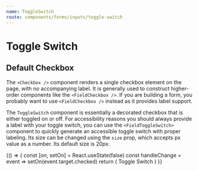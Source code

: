 ```yaml
---
name: ToggleSwitch
route: components/forms/inputs/toggle-switch
---
```



# Toggle Switch

<ComponentDetail
  status="experimental"
  of="ToggleSwitch"
  github="Form/Inputs/ToggleSwitch/ToggleSwitch"
  figma="file/2MG6DoSjk4IaLnjjFCnKFf/Forms"
/>

## Default Checkbox

The `<Checkbox />` component renders a single checkbox element on the page, with no accompanying label. It is generally used to construct higher-order components like the `<FieldCheckbox />`. If you are building a form, you probably want to use `<FieldCheckbox />` instead as it provides label support.

The `ToggleSwitch` component is essentially a decorated checkbox that is either toggled on or off. For accessibility reasons you should always provide a label with your toggle switch, you can use the `<FieldToggleSwitch>` component to quickly generate an accessible toggle switch with proper labeling. Its size can be changed using the `size` prop, which accepts px value as a number. Its default size is 20px.

<Playground>
  {() => {
    const [on, setOn] = React.useState(false)
    const handleChange = event => setOn(event.target.checked)
    return (
      <Label htmlFor="switch">
        Toggle Switch
        <ToggleSwitch onChange={handleChange} on={on} id="switch" />
      </Label>
    )
  }}
</Playground>
